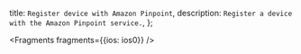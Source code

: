   title: `Register device with Amazon Pinpoint`,
  description: `Register a device with the Amazon Pinpoint service.`,
};


<Fragments fragments={{ios: ios0}} />
